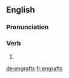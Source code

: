 ==English==

===Pronunciation===
{{rfp|lang=en}}

===Verb===
{{head|en|verb form}}

# {{en-third-person singular of|engraft}}

[[de:engrafts]]
[[fr:engrafts]]